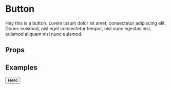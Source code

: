 
<Meta title="Components/Button" component={Button} />

# Button

Hey this is a button.
Lorem ipsum dolor sit amet, consectetur adipiscing elit. Donec euismod, nisl eget consectetur tempor, nisl nunc egestas nisi, euismod aliquam nisl nunc euismod.

## Props

<ArgsTable of={Button} />

## Examples

<Canvas>
  <Story name="Default">
    <Button>Hello</Button>
  </Story>
</Canvas>
